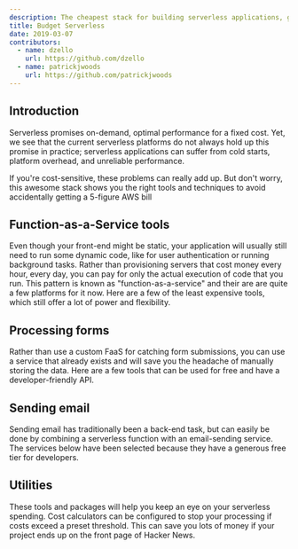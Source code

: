 ```yaml
---
description: The cheapest stack for building serverless applications, great for side projects and anyone on a tight budget
title: Budget Serverless
date: 2019-03-07
contributors:
  - name: dzello
    url: https://github.com/dzello
  - name: patrickjwoods
    url: https://github.com/patrickjwoods
---
```


## Introduction

Serverless promises on-demand, optimal performance for a fixed cost. Yet, we see that the current serverless platforms do not always hold up this promise in practice; serverless applications can suffer from cold starts, platform overhead, and unreliable performance.

If you're cost-sensitive, these problems can really add up. But don't worry, this awesome stack shows you the right tools and techniques to avoid accidentally getting a 5-figure AWS bill

## Function-as-a-Service tools

Even though your front-end might be static, your application will usually still need to run some dynamic code, like for user authentication or running background tasks. Rather than provisioning servers that cost money every hour, every day, you can pay for only the actual execution of code that you run. This pattern is known as "function-as-a-service" and their are are quite a few platforms for it now. Here are a few of the least expensive tools, which still offer a lot of power and flexibility.

<Tools>
  <Tool name="serverless/serverless" {...props} />
</Tools>

## Processing forms

Rather than use a custom FaaS for catching form submissions, you can use a service that already exists and will save you the headache of manually storing the data. Here are a few tools that can be used for free and have a developer-friendly API.


## Sending email

Sending email has traditionally been a back-end task, but can easily be done by combining a serverless function with an email-sending service. The services below have been selected because they have a generous free tier for developers.


## Utilities

These tools and packages will help you keep an eye on your serverless spending. Cost calculators can be configured to stop your processing if costs exceed a preset threshold. This can save you lots of money if your project ends up on the front page of Hacker News.
